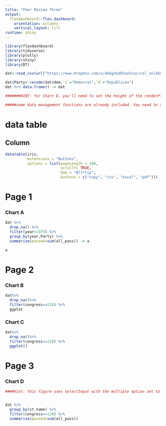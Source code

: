 ```yaml
---
title: "Peer Review Three"
output: 
  flexdashboard::flex_dashboard:
    orientation: columns
    vertical_layout: fill
runtime: shiny
---
```


```r
library(flexdashboard)
library(tidyverse)
library(plotly)
library(shiny)
library(DT)

dat<-read_csv(url("https://www.dropbox.com/s/4ebgnkdhhxo5rac/cel_volden_wiseman%20_coursera.csv?raw=1"))

dat$Party<-recode(dat$dem,`1`="Democrat",`0`="Republican")
dat %>% data.frame() -> dat

#######HINT: for Chart D, you'll need to set the height of the renderPlot, using the height argument. Try a value of 750.

#####some data management functions are already included. You need to add the visualization functions.

```


data table
=====================================================================

Column {data-width=1000}
--------------------------------------------------------------------

```r
datatable(iris, 
          extensions = "Buttons",
          options = list(pageLength = 100, 
                         scrollY= TRUE,
                         dom = "Blfrtip",
                         buttons = c("copy", "csv", "excel", "pdf")))


```

Page 1
======

### Chart A


```r
dat %>% 
  drop_na() %>% 
  filter(year>1979) %>% 
  group_by(year,Party) %>% 
  summarise(passed=sum(all_pass)) -> a

a
```

Page 2
======

### Chart B

```r

dat%>%
  drop_na()%>%
  filter(congress==110) %>%
  ggplot
```



### Chart C

```r
dat%>%
  drop_na()%>%
  filter(congress==110) %>%
  ggplot()
```


Page 3
======

### Chart D

```r

####hint: this figure uses selectInput with the multiple option set to true and with the options set up so that all states are initially selected.


dat %>% 
  group_by(st_name) %>% 
  filter(congress==110) %>%
  summarise(passed=sum(all_pass))

```
